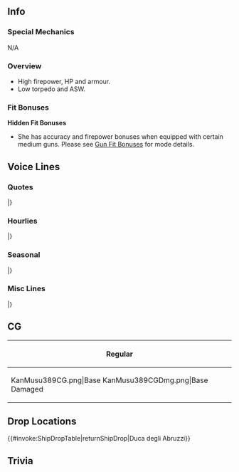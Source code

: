 ==Info==
{{KanmusuInfo|ID=389}}
{{KanmusuInfo|ID=389a}}

===Special Mechanics===
N/A

===Overview===
* High firepower, HP and armour.
* Low torpedo and ASW.

===Fit Bonuses===
{{:{{BASEPAGENAME}}/Equipment Bonuses}}
{{clear}}
'''Hidden Fit Bonuses'''
* She has accuracy and firepower bonuses when equipped with certain medium guns. Please see [[Gun Fit Bonuses]] for mode details.

==Voice Lines==
===Quotes===
{{ShipquoteHeader}}
{{ShipquoteKai
|scenario = Introduction
|origin =Buon giorno！イタリア生まれの新鋭軽巡洋艦、Luigi di Savoia Duca degli Abruzziです。うふぅ、長いですよね？私、Abruzziで構えません。提督、妹ともども、どぞよろしくご指導ください。
|translation = Good day! I'm the up and coming light cruiser from Italy, Luigi di Savoia Duca degli Abruzzi. Ufuu, it's long isn't it? I'm fine with just being called Abruzzi. Admiral, my sister and I are looking forward to your guidance.
}}
{{ShipquoteKai|kai = true
|scenario = Introduction
|origin =Buon giorno！イタリア生まれの新鋭軽巡洋艦、Luigi di Savoia Duca degli Abruzziです。うふぅ、提督、Abruzziでいいのよ。妹ともども、引き続きどぞよろしくご指導くださいね？
|translation =Good day! I'm the up and coming light cruiser from Italy,  Luigi di Savoia Duca degli Abruzzi. Ufu, Admiral, just Abruzzi is fine. Please continue to give my sister and I your guidance.
}}
{{ShipquoteKai
|scenario = Library
|origin =Luigi di Savoia Duca degli Abruzzi級軽巡洋艦、Abruzziです。ごめんなさい、名前が長くて。最新鋭のこの体、火力も演技も自身があるんです、私。戦いが終わった後、女優として映画にも出演したんです。見てくれました？提督、どうぞよろしくおねがいしますね。
|translation =I'm the Luigi di Savoia Duca degli Abruzzi-class light cruiser, Abruzzi. Apologies for my long name. With my state-of-the-art body, I have confidence in my firepower and acting ability. After the war, I was an actress in a film.<ref>She [https://i.imgur.com/WetRefA.png played the part] of the [https://en.wikipedia.org/wiki/HMS_Valiant_(1914) HMS Valiant] in the film [https://en.wikipedia.org/wiki/The_Valiant_(1962_film) The Valiant].</ref> Did you see it? Admiral, please take good care of me.
}}
{{ShipquoteKai
|scenario = Secretary 1
|origin =私でいいの？うふぅ、了解です。
|translation =Are you fine with me? Ufu, roger that.
}}
{{ShipquoteKai
|scenario = Secretary 2
|origin =妹ですか？あはぁ、あの子ったら…いつもすみません。
|translation =My sister? Aah, she's so... please excuse her.
}}
{{ShipquoteKai|kai = true
|scenario = Secretary 2
|origin =亡命の巡洋艦ですって？あら、素敵な称号ね。ねぇ、Garibaldi、あなたはどう思う？…Gari？眠ちゃったの？
|translation ="The Cruiser of the Exiles"? My, that's a nice sounding title. Hey, Garibaldi, what do you think? ...Gari? Did she fall asleep?<ref>She was used to transport [https://en.wikipedia.org/wiki/Victor_Emmanuel_III_of_Italy#1946_referendum King Victor Emmanuel III] ,and all male members of the House of Savoy, to Alexandria, Egypt; and [https://en.wikipedia.org/wiki/Marie_Jos%C3%A9_of_Belgium#Exile Queen Maria Jose] to Lisbon, Portugal; upon their exile in 1946. This earned her the title "l'incrociatore degli esili" or "The Cruiser of the Exiles".</ref>
}}
{{ShipquoteKai
|scenario = Secretary 3
|origin =あぁ、この右のピアスですか？えへぇ、これは妹と…そう、二人で分けたんです。えへぇ…えぇ、おかしいですか？あぁ、そうですか。よかった。提督、私達姉妹、がんばります。
|translation =Ah, this earring on my right? Ehe, this is the pair... yes, it's the pair I split with my sister. Eheh... Eh, does it look odd? Ah, I see. That's good. Admiral, us sisters will work hard.
}}
{{ShipquoteKai
|scenario = Idle
|origin =妹…Garibalidiはちゃんとやっているかしら……あぁ…うん、きっと大丈夫ね。あの子のことだし。ねぇ？
|translation = I wonder if my sister... if Garibaldi is doing her job... Ah... Yeah, I'm sure she's fine. It's her after all. Right?
}}
{{ShipquoteKai
|scenario = Secretary Married
|origin =提督、私の今日のお肌の艶どう？あぁ、そう…ですか？えへぇ、よかった。あなたと一緒だから、かしら。うふふぅ。
|translation =Admiral, how does my skin look today? Ah, is that... so. Great. I wonder if it's because I"m with you. Ufufu.
}}
{{ShipquoteKai
|scenario = Wedding
|origin =あぁ、ごめんなさい。私、妹と…えぇ、それでも…それでも提督は私を？…ありがとうございます、提督。私、この栄誉謹んでお受けします。うん、よろこんで！
|translation =Ah, I'm sorry. With my sister I'm... Eh, even then... even then you're fine with me? ...Thank you very much, Admiral. I gladly accept this honour. Yup, I accept!
}}
{{ShipquoteKai
|scenario = Looking At Scores
|origin =情報ですね？了解しました。お持ちします。
|translation =Information? Roger that. I'll go get it.
}}
{{ShipquoteKai
|scenario = Joining A Fleet
|origin =艦隊、出撃します！巡洋艦Abruzzi、抜錨！みんなさん、続いてください。
|translation =Fleet, sortie! Cruiser Abruzzi, weighing anchor! Everyone, please follow me.
}}
{{ShipquoteKai
|scenario = Equipment 1
|origin =素敵ですね。
|translation = This is wonderful.
}}
{{ShipquoteKai
|scenario = Equipment 2
|origin =いい感じですね。妹にも似合いそう。
|translation =This feels good. I'm sure it'll suit my sister too.
}}
{{ShipquoteKai|kai = true
|scenario = Equipment 2
|origin =いい感。Gari、どう？似合う？
|translation =This feels good. Gari, how do I look? Does it suit me?
}}
{{ShipquoteKai
|scenario = Equipment 3
|origin =素敵です。
|translation = This is wonderful.
}}
{{ShipquoteKai
|scenario = Supply
|origin =素敵ですね。Grazie。
|translation =This is wonderful. Thank you.
}}
{{ShipquoteKai
|scenario = Docking Minor
|origin =私、先にシャワを…うん、ありがとうございます。
|translation = I'll go take a shower first... Yes, thank you very much.
}}
{{ShipquoteKai
|scenario = Docking Major
|origin =あぁ、申し訳ありません。変なとこ…噛み付かれてしまって…
|translation =Ah, I'm so sorry. They got me... in some weird places...<ref>She actually says "bit me".</ref>
}}
{{ShipquoteKai
|scenario = Construction
|origin =はい、新艦艇が就役します。
|translation =Yes, a new ship has entered service.
}}
{{ShipquoteKai
|scenario = Returning From Sortie
|origin =艦隊、戻りました。ご報告です。
|translation = Reporting that the fleet has returned.
}}
{{ShipquoteKai
|scenario = Starting A Sortie
|origin =旗艦、私Abruzziが預かります。艦隊、前！出撃します。
|translation = I, Abruzzi, will be the flagship. Fleet, forwards! Sortie.
}}
{{ShipquoteKai|kai = true
|scenario = Starting A Sortie
|origin =イタリア艦隊旗艦、私Abruzziが預かります。艦隊、前！出撃です。
|translation = I, Abruzzi, will be the flagship of the Italian Fleet. Fleet, forwards! Sortie.<ref>She was the flagship of the Marina Militare from 1954 to 1961.</ref>
}}
{{ShipquoteKai
|scenario = Battle Start
|origin =みんなさん、ご良いを。敵を捉えました。交戦開始です！
|translation =Everyone, good luck. We've cornered the enemy. Begin combat!
}}
{{ShipquoteKai
|scenario = Attack
|origin =やりましょう。
|translation =Let's do this.
}}
{{ShipquoteKai|kai = true
|scenario = Attack
|origin =どきなさい、私とGariの前から！
|translation = Get out of our way!
}}
{{ShipquoteKai
|scenario = Air Battle/Daytime Spotting/Night Battle Attack
|origin =こちらでいかがでしょうか？
|translation =How about we settle it here?
}}
{{ShipquoteKai
|scenario = Night Battle
|origin =追撃します。艦隊、増速。突撃します！
|translation = We'll pursue them. Fleet, increase speed. Charge!
}}
{{ShipquoteKai
|scenario = MVP
|origin =Grazie！みんなさん、ありがとうございます。この栄誉、私謹んでお受けします。
|translation =Thank you! Everyone, thank you very much. I gladly accept this honour.
}}
{{ShipquoteKai
|scenario = Minor Damage 1
|origin =はあぁー！
|translation =Aaaaah!
}}
{{ShipquoteKai
|scenario = Minor Damage 2
|origin =いやだ！顔が…あぁ、もう、やめてください！
|translation = Oh no! My face is... Ah, jeez, please stop that!
}}
{{ShipquoteKai
|scenario = Major Damage
|origin =あぁー！私、顔とかは…もう、許しませんよ！
|translation =Aaah! My face is... Jeez, I won't forgive you!
}}
{{ShipquoteKai
|scenario = Sunk
|origin =冷たい…はぁ……ここで、私が沈むのですね…Garibaldi…ごめんね…私…先に…はぁ…ごめんね…
|translation =It's cold... Haa... So this is where I'll sink... Garibaldi... I'm sorry... I'll be... going on ahead... Haa... I'm sorry...
}}
|}
<references/>
{{clear}}

===Hourlies===
{{ShipquoteHeader | type = hourly}}
{{ShipquoteKai
|scenario = 00:00 |kai= true
|origin =ちょうど日付が変わりました。提督、本日も秘書官業務は、私にお任せください。
|translation =The date has just changed. Admiral, please leave the secretary duties to me again today.
}}
{{ShipquoteKai
|scenario = 01:00 |kai= true
|origin =提督、マルヒトマルマルです。お知らせします。
|translation = Admiral, announcing that it is now 0100.
}}
{{ShipquoteKai
|scenario = 02:00 |kai= true
|origin =提督、マルフタマルマルです。お知らせしますね。
|translation = Admiral, announcing that it is now 0200.
}}
{{ShipquoteKai
|scenario = 03:00 |kai= true
|origin =提督、マルサンマルマルです。お休みされていますか？毛布、持ってきますね。
|translation = Admiral, it's 0300. Are you asleep? I'll go bring you a blanket.
}}
{{ShipquoteKai
|scenario = 04:00 |kai= true
|origin =もうすぐ朝。起こして差し上げたほうがいいかしら。時間はマルヨンマルマル…あぁ、もう少しいいわよね？
|translation =It's almost morning. I wonder if I should wake the Admiral up. The time is 0400... Ah, just a little bit longer?
}}
{{ShipquoteKai
|scenario = 05:00 |kai= true
|origin =提督、マルゴマルマルです。朝です。起きて。提督、お・き・て。うふぅ、はい、おはようございます。Buon giorno！
|translation =Admiral, it's 0500. It's morning. Wake up. Admiral, wake- up-. Ufu, now, good morning. Good morning!
}}
{{ShipquoteKai
|scenario = 06:00 |kai= true
|origin =みなさん、マルロクマルマル。朝です！Buon giorno! 総員起こし！艦隊のみんなさん、朝です！提督、今日も頑張っていきましょう。
|translation =Everyone, it's 0600. It's morning! Good morning! All hands assemble! All members of the fleet, it's morning! Admiral, let's work hard today too.
}}
{{ShipquoteKai
|scenario = 07:00 |kai= true
|origin =提督、マルナナマルマルです。ご朝食はこちらに。Abruzzi特製biscottiにfruits yoghurt、そして淹れたてのcaffè latte。どうぞ。
|translation =Admiral, it's 0700. Here is breakfast. It's my specially made biscotti, fruits yoghurt and freshly brewed cafe latte. Here you go.
}}
{{ShipquoteKai
|scenario = 08:00 |kai= true
|origin =提督、マルハチマルマルです。Caffè latte、おかわりはいかがですか？はい、おもちします。
|translation =Admiral, it's 0800. Would you like another cup of cafe latte? Alright, I'll go get some.
}}
{{ShipquoteKai
|scenario = 09:00 |kai= true
|origin =提督、マルキュウマルマルです。あぁ、ごめんなさい。身支度に時間がかかてしまって。これから外出用のお化粧なんです。
|translation =Admiral, it's 0900. Ah, I'm sorry. The time changed while I was dressing myself. Now I'll go and put on some make-up to go out.
}}
{{ShipquoteKai
|scenario = 10:00 |kai= true
|origin =提督、ヒトマルマルマルです。おまたせしました。お昼のお弁当も作っておきました。楽しみして。うふふぅ。
|translation =Admiral, it's 1000. Thanks for waiting. I've made a lunch box for lunch too. Look forward to it. Ufufu.
}}
{{ShipquoteKai
|scenario = 11:00 |kai= true
|origin =提督、ヒトヒトマルマルです。えぇ、長いお化粧ですか？あぁ、ごめんなさい。私、一応女優なので。なにに出たって？映画です。え・い・が。うふふぅ。
|translation =Admiral, it's 1100. Eh, I took a long time to do my make-up? Ah, I'm sorry. I'm an acrtress after all. What did I appear in? A film. A- film-. Ufufu.
}}
{{ShipquoteKai
|scenario = 12:00 |kai= true
|origin =提督、ヒトフタマルマル。お昼の時間です。さあ、私、Abruzzi特製お弁当召し上がって。まず、このパスタ冷めても美味しいです。今日はbiancoよ。
|translation =Admiral, it's 1200. It's time for lunch. Now, please help yourself to my specially made lunch box. First, the pasta is delicious even if it's cold. Today's is a white sauce.
}}
{{ShipquoteKai
|scenario = 13:00 |kai= true
|origin =ワインも開けますね。白でいいかしら？生ハムとチーズ、crostiniもたっぷり。あら、いい飲みっぷり。さすが提督。さあ、もういっぱいどうぞ。フルーツも召し上がります？
|translation =I'll open a bottle of wine. Is white fine with you? We have plenty of ham, cheese and crostini. My, you're good at drinking. As I expected of you. Here, have another glass. Would you like to have some fruits too?
}}
{{ShipquoteKai
|scenario = 14:00 |kai= true
|origin =提督、ヒトヨンマ…あら、Zaraさん、Polaさん、ごきげんよう。ご一緒します？えぇ？あら、こんな時間。いけない。提督、そろそろ艦隊運用を参りましょう。
|translation = Admiral, it's 140... Oh, Zara, Pola, good day to you. Would you like to join us? Eh? Oh my, look at the time. This isn't good. Admiral, it's almost time to begin the fleet operations.
}}
{{ShipquoteKai
|scenario = 15:00 |kai= true
|origin =提督、ヒトゴーマルマルです。えぇ？私の出演した映画のお話ですか？あぁ、そうですね。私は戦艦を演じさせいただきました。えぇ、 オファー があって。
|translation =Admiral, it's 1500. Eh? About the movie that I appeared in? Ah, that's right. I played the role of a battleship. Yes, I was offered the role.
}}
{{ShipquoteKai
|scenario = 16:00 |kai= true
|origin =えぇ？戦艦イタリア？Roma？あはぁ、違います。私の役はイギリス戦艦。なんでですって？ん、なんででしょう…あぁ、時間は、今、ヒトロクマルマルを過ぎたところです。
|translation =Eh? An Italian battleship? Roma? Aha, no. I played a British battleship. "Why"? Hmm, I wonder why... Ah, the time is now just past 1600.
}}
{{ShipquoteKai
|scenario = 17:00 |kai= true
|origin =提督、ヒトナナマルマルです。見て、夕日が綺麗。この地の夕日も素敵です。地中海の夕日も素敵なのよ？えへぇ、いつか、提督ご一緒に…えぇ、今から？はい、喜んで。
|translation = Admiral, it's 1700. Look, the sunset is beautiful. The sunsets here are wonderful. The sunsets on the Mediterranean are wonderful too you know? Ehe, one day I'd like to go together with you, Admiral... Eh, now? Alright, it would be my pleasure.
}}
{{ShipquoteKai
|scenario = 18:00 |kai= true
|origin =提督、ヒトハチマルマルです。夕食の準備に取り掛かりましょう。今日は妹にも手伝ってもらえましょう。呼んできますね？…えぇ？なんでここに？どうして？
|translation =Admiral, it's 1800. I should get started on making dinner. I'll get my sister to help me today. I'll go get her alright? ...Eh? Why are you here? How?
}}
{{ShipquoteKai
|scenario = 19:00 |kai= true
|origin =まあ、細かいことはいいわね。Garibaldi、acqua pazza作るの。手伝って。あら、手際が良いわね。えぇ？時々作ってる？どこで？ここで？えぇ…どうして？
|translation =Well, I won't get hung up on the little things. Garibaldi, we're making acqua pazza. Give me a hand. Oh my, you're good at this. Eh? You make it now and then? Where? Here? Eh... why?<ref>[https://en.wikipedia.org/wiki/Acqua_pazza_(food) Acqua pazza] is a dish of poached fish.</ref>
}}
{{ShipquoteKai
|scenario = 20:00 |kai= true
|origin =そう、この残ったスープにパンを浸して…提督、私のacqua pazzaの食べ方よくご存知ですね。えぇ？妹が？なんで？あぁ、時間はフタマルマルマルだけど…
|translation =That's it, you soak the leftover soup up with the bread... Admiral, you know how to eat my acqua pazza. Eh? My sister did? What? Ah, the time is now 2000 though...
}}
{{ShipquoteKai
|scenario = 21:00 |kai= true
|origin =少し酔ってきたわ…あはぁ、Grecale、どうしたの？あなたが三人に見えるわ。時間はフタヒトマルマル…何だ、まだそんな時間。ワイン、もう一本上げましょう。
|translation =I'm getting a bit tipsy... Ah, Grecale, what's wrong? I can see three of you. The time is 2100... Oh it's still early. Let's have another bottle of wine.
}}
{{ShipquoteKai
|scenario = 22:00 |kai= true
|origin =ん、だれ？今日は提督室にいろいろの子が来るわね。あなた…あなたはたしか…ズイカク？あぁ、知ってるわ。あなたも映画女優なのよね？まあ、座って。飲みましょう、一緒に。
|translation =Hmmm, who is it? There's been so many girls coming to the Admiral's room today. You're... I'm sure you're... Zuikaku? Ah, I know you. You acted in a movie too right? Come, have a seat. Let's drink together.
}}
{{ShipquoteKai
|scenario = 23:00 |kai= true
|origin =フタサン…マルマル…あれ？どうして？頭が痛いわ…飲み過ぎ？私が？そんなこと…あぁ、お水ありがとう…ぐぅ…ぐぅ…あぁ、行き返った…えぇ、私、酔ってた？うそ、そんなこと。もう大丈夫です、提督。
|translation =23... 00... Huh? What happened? My head hurts... Did I drink too much? Me? I couldn't be... Ah, thanks for the water... *gulp*... *gulp*... Ah, I feel great again... Eh, I was drunk? No way, I couldn't be. I'm fine now, Admiral.
}}
|}
<references/>
{{clear}}

===Seasonal===
{{SeasonalHeaderOld}}
{{SeasonalQuote
|scenario = [[Seasonal/Autumn_2019|Autumn 2019]]
|origin = これが鎮守府アキマツーリ。あぁ、素敵な感じね。日本の珍しい食べ物がいっぱい…不思議が匂いだけど…美味しそう。Gari、何からいただく？まず、ワイン？
|translation =	So this is the Naval District Autumn Festival. Ah, it feels so amazing. Ther are so many new Japanese foods... This smells strange but... it's delicious. Gari, is there anything you'd like? You want some wine to start?
|audio = Abruzzi_Autumn_2019_Sec1.mp3
|notes = 
}}
{{SeasonalQuote
|scenario = [[Seasonal/Saury_2019|Saury 2019]]
|origin = 秋刀魚？秋刀魚って？あぁ、お魚なのね。Pastaにも合うの？Wineにも？あぁ、素敵。じゃ、頑張らないといけないわ。Gari、頑張りましょう！
|translation =	Saury? What's that? Ah, so it's a fish. Does it go well with pasta? What about wine? Ah, that's wonderful. Then I'll have to work hard. Gari, let's give it our best!
|audio = Duca_degli_Abruzzi_Saury_2019_Sec1.mp3
|notes = 
}}
{{SeasonalQuote
|scenario = [[Seasonal/End_of_Year_2019|End of Year 2019]]
|origin = 大掃除？そうなんですね、年末の大切な行事なんですね。提督、なにからすればいいかしら？私、お掃除はあんまりしたことがなくて…えぇ？鳳翔さんに聞くといい？
|translation =	A spring clean? That's right, this is an important year end event. Admiral, is there anything I can do? I haven't really done much cleaning... Eh? I just have to listen to Houshou?
|audio = Duca_degli_Abruzzi_Year_End_2019_Secretary_1.mp3
|notes = 
}}
{{SeasonalQuote
|scenario = [[Seasonal/New_Year_2020|New Year 2020]]
|origin = 提督、ガリ、新年あけましておめでとうございます！新年ももちろん、ワインで乾杯しましょう！白？赤？どちらを開けますか？…両方？いいわね。
|translation =	Admiral, Gari, Happy New Year! The New Year definitely needs to be greeted with a toast of wine! Would you like me to open white or red wine? ...Both? Good call.
|audio = Duca_degli_Abruzzi_New_Year_2020_Secretary_1.mp3
|notes = 
}}
{{SeasonalQuote
|scenario = [[Seasonal/Setsubun_2020|Setsubun 2020]]
|origin = これがセッツブーン！楽しいそうね！鬼役にこの豆をぶっつけるよね？私達の鬼は…潜水艦？あら、逃げた。仕方ない。Grecaleでいいかしら。行くはよ。えい！
|translation =	So this is Setsubun! It looks so fun! So we throw these beans at the person playing the Oni? Our Oni is... a submarine? Oh my, she ran. Oh well. Grecale will do then. Here I come. Take this!
|audio = Duca_degli_Abruzzi_Setsubun_2020_Secretary_1.mp3
|notes = 
}}
{{SeasonalQuote
|scenario = [[Seasonal/Valentine%27s_Day_2020|Valentine's Day 2020]]
|origin = あら、Gari、ありがとう。私もちゃんと用意してあるのよ。提督とガリ、ズィカーク、あなたの分もあるわ。えぇ？遠慮しないで。さ、どうぞ。
|translation =	Oh my, Gari, thank you. I've gotten some ready myself. For Admiral, for you and for Zuikaku as well. Eh? Don't be so reserved. Go on, take some.
|audio = Duca_degli_Abruzzi_Valentines_2020_Secretary_1.mp3
|notes = 
}}
{{SeasonalQuote
|scenario = [[Seasonal/White_Day_2020|White Day 2020]]
|origin = 提督、Gari、grazieです。お返しも嬉しいものね。素敵です。また来年も……来年はどんなものにしようかしら…楽しいわね？うふふぅ。
|translation =	Admiral, Gari, thanks. I'm glad I got something in return. It's wonderful. Next year... I wonder what I'll get next year... It's so exiting isn't it? Ufufu.
|audio = Duca_degli_Abruzzi_White_Day_2020_Secretary_1.mp3
|notes = 
}}
{{SeasonalQuote
|scenario = [[Seasonal/Seventh_Anniversary|7th Anniversary]]
|origin = 提督、Gari、艦隊は今年で七周年だそうです。お祝いね。ワインを開けましょう？赤？白？あぁ、そうね、spumanteもいいわね。そうしましょう！
|translation =	Admiral, Gari, I hear this year is the fleet's 7th Anniversary. Let's celebrate. Shall I open some wine? Would you like red or white? Ah, I know, spumante would be great. Let's have that!<ref>Spumante is Italian sparkling white wine.</ref>
|audio = Duca_degli_Abruzzi_7th_Anniversary_Secretary_1.mp3
|notes = 
}}
{{SeasonalQuote
|scenario = [[Seasonal/Rainy_Season_2020|Rainy Season 2020]]
|origin = ガリ、その魔除けの人形のようなもの、なあに？ん？「テルテル……ボーズ」？あぁ、不思議なものね。姉妹の、魔除けになるの？そう。私も作ろうかしら…
|translation =	Gari, what are you doing with that charm-like doll? Hmm? A "teru teru... boz"? Ah, what a strange thing. It's a charm for sisters? I see. I wonder if I should make one too...
|audio = Duca degli Abruzzi_Rainy_Season_2020_Secretary_1.mp3
|notes = 
}}
{{SeasonalQuote
|scenario = [[Seasonal/Eighth_Anniversary|8th Anniversary]]
|origin = 提督、Gari、艦隊は今年で八周年だそうです。お祝いね。今年もワインを開けましょう。赤？白？はぁ、そうね。赤と白とspumante、そうしましょう！ね？
|translation =	Admiral, Gari, I heard it's the fleet's 8th Anniversary. Let's celebrate. Let's open some wine this year too. Shall we have red? Or white? Oh, you're right. Let's have red, white and sparkling! Alright?
|audio = L.d.S.D.d.Abruzzi_8th_Anniversary_Secretary_1.mp3
|notes = 
}}
|}<references/>

{{clear}}

===Misc Lines===
{{SeasonalHeaderOld}}
{{SeasonalQuote
|scenario = [[Summer_2019_Event|Summer Event 2019]]
|origin = Garibaldi、了解よ。私たちの力を見せてあげましょう。Abruzzi、増速。主砲指向 、敵につど！
|translation =	Garibaldi, understood. Let's show them what we're really made of. Increasing speed. Main guns towards the enemy!
|audio = Ship_Voice_Duca_degli_Abruzzi_Kai_Summer_2019_Event_Friend_Fleet_1.mp3
|notes = Friend Fleet Line
}}
{{SeasonalQuote
|scenario = [[Summer_2019_Event|Summer Event 2019]]
|origin = いい、Garibaldi？これより友軍を援護します。艦隊増速。私に続いてください！
|translation =	Ready, Garibaldi? We'll now support the allied forces. Fleet, increase speed. Please follow me!
|audio = Ship_Voice_Duca_degli_Abruzzi_Kai_Summer_2019_Event_Friend_Fleet_1.mp3
|notes = Friend Fleet Line
}}
|}<references/>

{{clear}}

==CG==
{| class="mw-collapsible mw-collapsed wikitable" style="width: 100%;"
!Regular
|-
|<gallery>
KanMusu389CG.png|Base
KanMusu389CGDmg.png|Base Damaged
</gallery>
|}

==Drop Locations==
{{#invoke:ShipDropTable|returnShipDrop|Duca degli Abruzzi}}

==Trivia==
{{Shiplist}}